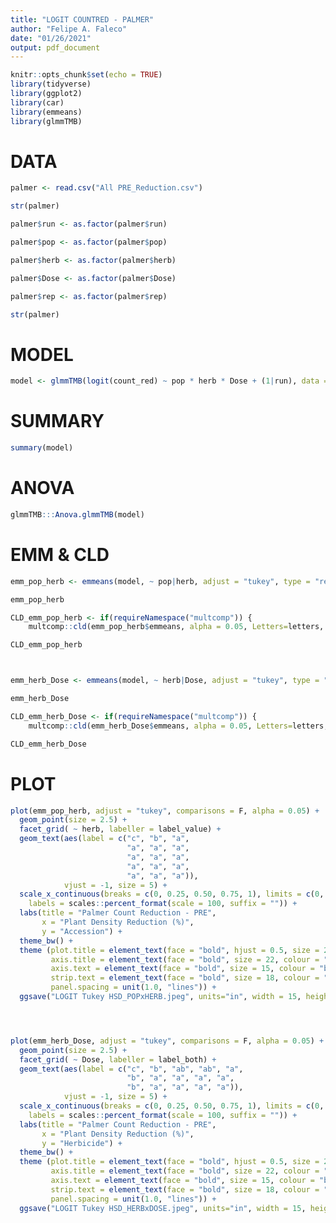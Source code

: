 ```yaml
---
title: "LOGIT COUNTRED - PALMER"
author: "Felipe A. Faleco"
date: "01/26/2021"
output: pdf_document
---
```


```r

knitr::opts_chunk$set(echo = TRUE)
library(tidyverse)
library(ggplot2)
library(car)
library(emmeans)
library(glmmTMB)

```


# DATA

```r

palmer <- read.csv("All PRE_Reduction.csv")

str(palmer)

palmer$run <- as.factor(palmer$run)

palmer$pop <- as.factor(palmer$pop)

palmer$herb <- as.factor(palmer$herb)

palmer$Dose <- as.factor(palmer$Dose)

palmer$rep <- as.factor(palmer$rep)

str(palmer)

```


# MODEL

```r

model <- glmmTMB(logit(count_red) ~ pop * herb * Dose + (1|run), data = palmer, family = "gaussian")

```


# SUMMARY

```r

summary(model)

```


# ANOVA

```r

glmmTMB:::Anova.glmmTMB(model)

```


# EMM & CLD

```r

emm_pop_herb <- emmeans(model, ~ pop|herb, adjust = "tukey", type = "response", contr = "pairwise")

emm_pop_herb

CLD_emm_pop_herb <- if(requireNamespace("multcomp")) {
    multcomp::cld(emm_pop_herb$emmeans, alpha = 0.05, Letters=letters, adjust="tukey", reversed = T)}

CLD_emm_pop_herb



emm_herb_Dose <- emmeans(model, ~ herb|Dose, adjust = "tukey", type = "response", contr = "pairwise")

emm_herb_Dose

CLD_emm_herb_Dose <- if(requireNamespace("multcomp")) {
    multcomp::cld(emm_herb_Dose$emmeans, alpha = 0.05, Letters=letters, adjust="tukey", reversed = T)}

CLD_emm_herb_Dose

```


# PLOT

```r

plot(emm_pop_herb, adjust = "tukey", comparisons = F, alpha = 0.05) + 
  geom_point(size = 2.5) +
  facet_grid( ~ herb, labeller = label_value) +
  geom_text(aes(label = c("c", "b", "a", 
                          "a", "a", "a", 
                          "a", "a", "a", 
                          "a", "a", "a", 
                          "a", "a", "a")),
            vjust = -1, size = 5) +
  scale_x_continuous(breaks = c(0, 0.25, 0.50, 0.75, 1), limits = c(0, 1),
    labels = scales::percent_format(scale = 100, suffix = "")) +
  labs(title = "Palmer Count Reduction - PRE", 
       x = "Plant Density Reduction (%)", 
       y = "Accession") + 
  theme_bw() + 
  theme (plot.title = element_text(face = "bold", hjust = 0.5, size = 28, colour = "darkgreen"), 
         axis.title = element_text(face = "bold", size = 22, colour = "darkgreen"), 
         axis.text = element_text(face = "bold", size = 15, colour = "black"),
         strip.text = element_text(face = "bold", size = 18, colour = "black"),
         panel.spacing = unit(1.0, "lines")) +
  ggsave("LOGIT Tukey HSD_POPxHERB.jpeg", units="in", width = 15, height = 3, dpi = 600)




plot(emm_herb_Dose, adjust = "tukey", comparisons = F, alpha = 0.05) + 
  geom_point(size = 2.5) +
  facet_grid( ~ Dose, labeller = label_both) +
  geom_text(aes(label = c("c", "b", "ab", "ab", "a", 
                          "b", "a", "a", "a", "a", 
                          "b", "a", "a", "a", "a")),
            vjust = -1, size = 5) +
  scale_x_continuous(breaks = c(0, 0.25, 0.50, 0.75, 1), limits = c(0, 1),
    labels = scales::percent_format(scale = 100, suffix = "")) +
  labs(title = "Palmer Count Reduction - PRE", 
       x = "Plant Density Reduction (%)", 
       y = "Herbicide") + 
  theme_bw() + 
  theme (plot.title = element_text(face = "bold", hjust = 0.5, size = 28, colour = "darkgreen"), 
         axis.title = element_text(face = "bold", size = 22, colour = "darkgreen"), 
         axis.text = element_text(face = "bold", size = 15, colour = "black"),
         strip.text = element_text(face = "bold", size = 18, colour = "black"),
         panel.spacing = unit(1.0, "lines")) +
  ggsave("LOGIT Tukey HSD_HERBxDOSE.jpeg", units="in", width = 15, height = 4, dpi = 600)

```

